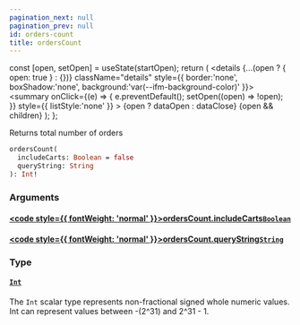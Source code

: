 ```yaml
---
pagination_next: null
pagination_prev: null
id: orders-count
title: ordersCount
---
```









  const [open, setOpen] = useState(startOpen);
  return (
    <details {...(open ? { open: true } : {})} className="details" style={{ border:'none', boxShadow:'none', background:'var(--ifm-background-color)' }}>
      <summary
        onClick={(e) => {
          e.preventDefault();
          setOpen((open) => !open);
        }}
        style={{ listStyle:'none' }}
      >
      {open ? dataOpen : dataClose}
      </summary>
      {open && children}
    </details>
  );
};








Returns total number of orders


```graphql
ordersCount(
  includeCarts: Boolean = false
  queryString: String
): Int!
```




### Arguments

#### [<code style={{ fontWeight: 'normal' }}>ordersCount.<b>includeCarts</b></code>](#)<Bullet />[`Boolean`](/schema/types/scalars/boolean.mdx) <Badge class="badge badge--secondary" text="scalar"/> 



#### [<code style={{ fontWeight: 'normal' }}>ordersCount.<b>queryString</b></code>](#)<Bullet />[`String`](/schema/types/scalars/string.mdx) <Badge class="badge badge--secondary" text="scalar"/> 



### Type

#### [`Int`](/schema/types/scalars/int.mdx) <Badge class="badge badge--secondary" text="scalar"/> 
The `Int` scalar type represents non-fractional signed whole numeric values. Int can represent values between -(2^31) and 2^31 - 1.







